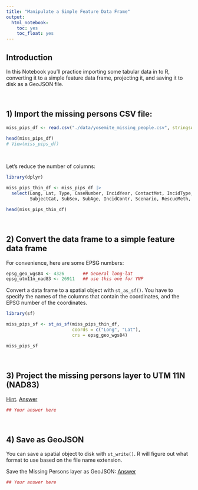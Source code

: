 ```yaml
---
title: "Manipulate a Simple Feature Data Frame"
output: 
  html_notebook:
    toc: yes
    toc_float: yes
---
```


## Introduction

In this Notebook you'll practice importing some tabular data in to R, converting it to a simple feature data frame, projecting it, and saving it to disk as a GeoJSON file.

\

## 1) Import the missing persons CSV file:

```r
miss_pips_df <- read.csv("./data/yosemite_missing_people.csv", stringsAsFactors = FALSE)

head(miss_pips_df)
# View(miss_pips_df)
```

\

Let's reduce the number of columns:

```r
library(dplyr)

miss_pips_thin_df <- miss_pips_df |> 
  select(Long, Lat, Type, CaseNumber, IncidYear, ContactMet, IncidType, NumberofSu, GroupDynam, 
         SubjectCat, SubSex, SubAge, IncidContr, Scenario, RescueMeth, Incident_N, Found_GR_N)

head(miss_pips_thin_df)
```

\

## 2) Convert the data frame to a simple feature data frame

For convenience, here are some EPSG numbers:

```r
epsg_geo_wgs84 <- 4326       ## General long-lat
epsg_utm11n_nad83 <- 26911   ## use this one for YNP
```

Convert a data frame to a spatial object with `st_as_sf()`. You have to specify the names of the columns that contain the coordinates, and the EPSG number of the coordinates.

```r
library(sf)

miss_pips_sf <- st_as_sf(miss_pips_thin_df, 
                         coords = c("Long", "Lat"), 
                         crs = epsg_geo_wgs84) 

miss_pips_sf
```

\

## 3) Project the missing persons layer to UTM 11N (NAD83)

[Hint](https://bit.ly/3wJ46lJ). [Answer](https://bit.ly/3wmhGv6)

```r
## Your answer here

```

\

## 4) Save as GeoJSON

You can save a spatial object to disk with `st_write()`. R will figure out what format to use based on the file name extension. 

Save the Missing Persons layer as GeoJSON: [Answer](https://bit.ly/3wb8KcM)

```r
## Your answer here

```
